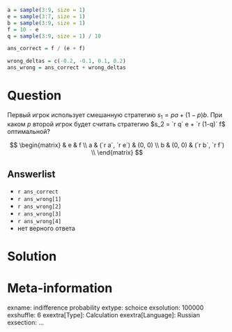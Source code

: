 ```r
a = sample(3:9, size = 1)
e = sample(3:7, size = 1)
b = sample(3:9, size = 1)
f = 10 - e
q = sample(3:9, size = 1) / 10

ans_correct = f / (e + f)

wrong_deltas = c(-0.2, -0.1, 0.1, 0.2)
ans_wrong = ans_correct + wrong_deltas
```

Question
========
Первый игрок использует смешанную стратегию $s_1 = p a + (1-p)b$.
При каком $p$ второй игрок будет считать стратегию $s_2 = `r q` e + `r (1-q)` f$ оптимальной?

$$
\begin{matrix}
   & e & f \\
a  & (`r a`, `r e`) & (0, 0) \\
b  & (0, 0) & (`r b`, `r f`) \\
\end{matrix}
$$


Answerlist
----------
*  `r ans_correct`
*  `r ans_wrong[1]`
*  `r ans_wrong[2]`
*  `r ans_wrong[3]`
*  `r ans_wrong[4]`
*  нет верного ответа


Solution
========


Meta-information
================
exname: indifference probability
extype: schoice
exsolution: 100000
exshuffle: 6
exextra[Type]: Calculation
exextra[Language]: Russian
exsection: ...
